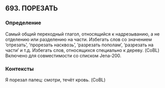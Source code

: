 ## 693. ПОРЕЗАТЬ
### Определение
Самый общий переходный глагол, относящийся к надрезыванию, а не отделению или разделению на части. Избегать слов со значением ‘отрезать’, ‘прорезать насквозь’, ‘разрезать пополам’, ‘разрезать на части’ и т.д. Избегать слов, относящихся специально к дереву. (CoBL) Включено для совместимости со списком Jena-200.

### Контексты
Я порезал палец: смотри, течёт кровь. (CoBL)

